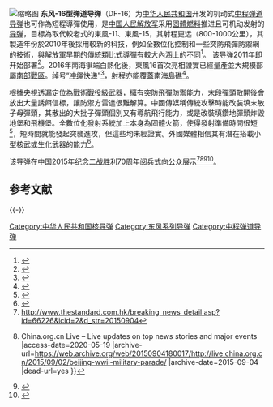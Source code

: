{{Infobox missile 
|is_missile = yes
|name = [[File:Flag_of_the_People's_Republic_of_China.svg|30px]] 东风-16
|image = DF-16 Ballistic Missiles 20170919.jpg
|image_size = 300px
|Function = 中程战略战术打击 
|image_caption = 中国人民革命军事博物馆展出的东风-16常规导弹发射车
|Contractor = 
|Unit_cost = 
|Deployment = 2014年 
|number = 约100架（2021）
|Engine = 两段式[[固体燃料|固体燃料]]火箭 
|Launch_mass = 1500 公斤<ref>{{cite web |url = http://slide.mil.news.sina.com.cn/k/slide_8_400_65564.html#p=1 |title = 瞬间摧毁敌军机场！我军东风16导弹发射前寻北定向 |access-date = 2018-07-16 |archive-url = https://web.archive.org/web/20180716054134/http://slide.mil.news.sina.com.cn/k/slide_8_400_65564.html#p=1 |archive-date = 2018-07-16 |dead-url = no }}</ref>
|Length = 約11.8米
|Diameter = 1.2米
|Wing_span = 
|Speed = 入大气层后8+马赫 
|Range = 1200~1500 km<ref>{{cite web |url=http://slide.mil.news.sina.com.cn/k/slide_8_400_65564.html#p=4 |title=瞬间摧毁敌军机场！我军东风16导弹发射前寻北定向 |access-date=2018-07-16 |archive-url=https://web.archive.org/web/20180716054134/http://slide.mil.news.sina.com.cn/k/slide_8_400_65564.html#p=4 |archive-date=2018-07-16 |dead-url=no }}</ref> 
|Flying_altitude = 
|Warhead = 核弹头、末敏子母彈、高爆彈、鑽地彈
|Guidance = 惯性陀螺 + 弹载电脑 
|CEP = 
|Launch_platform = [[机动车|机动车]] 
}} 
[[File:Dongfeng-16.JPG|缩略图]]
'''东风-16型弹道导弹'''（DF-16）为[[中华人民共和国|中华人民共和国]]开发的机动式[[中程弹道导弹|中程弹道导弹]]也可作為短程導彈使用，是[[中国人民解放军|中国人民解放军]]采用[[固體燃料|固體燃料]]推进且可机动发射的[[导弹|导弹]]，目標為取代較老式的東風-11、東風-15，其射程更远（800-1000公里），其製造年份於2010年後採用較新的科技，例如全數位化控制和一些突防飛彈防禦網的技術，與解放軍早期的傳統類比式導彈有較大內涵上的不同<ref>{{cite web |url=http://www.chinatimes.com/newspapers/20160722000776-260301 |title=中時-東風16亮相南海爭端 |access-date=2016-07-22 |archive-url=https://web.archive.org/web/20160722130143/http://www.chinatimes.com/newspapers/20160722000776-260301 |archive-date=2016-07-22 |dead-url=no }}</ref>。 该导弹2011年即开始部署<ref name=Janes>{{cite web |url=http://www.janes.com/products/janes/defence-security-report.aspx?id=1065929244 |archive-url=https://archive.is/20130616051557/http://www.janes.com/products/janes/defence-security-report.aspx?id=1065929244 |url-status=yes |archive-date=2013-06-16 |title=China deploys DF-16 ballistic missile, claims Taiwan |author=Doug Richardson |publisher=Defense & Security Intelligence & Analysis: IHS Jane's |date=2011-03-24 |access-date=2066-04-21 }}</ref>。2016年南海爭端白熱化後，東風16首次亮相證實已經量產並大規模部屬[[南部戰區|南部戰區]]。绰号“[[冲绳|冲绳]]快递”<ref>{{cite news|title=冲绳快递！中国东风16导弹精度极高堪比巡航导弹|url=http://mil.huanqiu.com/observation/2017-02/10091998.html|access-date=2017-03-31|website=人民网|publisher=环球网|date=2017-02-09|archive-url=https://web.archive.org/web/20170401055233/http://mil.huanqiu.com/observation/2017-02/10091998.html|archive-date=2017-04-01|dead-url=no}}</ref>，射程亦能覆蓋南海島礁<ref>{{cite news|author1=張國威|title=陸區域戰爭殺手鐧 東風-16開彈艙|url=http://www.chinatimes.com/newspapers/20160722000776-260301|accessdate=2017-03-31|agency=中时电子报|date=2016-07-22|archive-url=https://web.archive.org/web/20160722130143/http://www.chinatimes.com/newspapers/20160722000776-260301|archive-date=2016-07-22|dead-url=no}}</ref>。

根據[[中国中央电视台|央視]]透漏定位為戰術戰役級武器，擁有突防飛彈防禦能力，末段彈頭散開後會放出大量誘餌信標，讓防禦方雷達很難解算。中國傳媒稱傳統攻擊時能改裝填末敏子母彈頭，其散出的大批子彈頭個別又有導航飛行能力，或是改裝填鑽地彈頭炸毀地堡和飛機堡。全數位化發射系統加上本身為固體火箭，使得發射準備時間很短<ref>{{Cite web |url=http://news.wenweipo.com/2016/07/22/IN1607220001.htm |title=文匯-南海戰區態勢緊張 |access-date=2016-07-22 |archive-url=https://web.archive.org/web/20160723173813/http://news.wenweipo.com/2016/07/22/IN1607220001.htm |archive-date=2016-07-23 |dead-url=no }}</ref>，短時間就能發起突襲進攻，但這些均未經證實。外國媒體相信其有潛在搭載小型核武或生化武器的能力<ref>{{Cite web |url=http://tv.cctv.com/2016/07/21/VIDEXGCEP7C3Jl02tyuGf5t9160721.shtml |title=央視-重器頻出，美國別誤判局勢 |access-date=2016-07-22 |archive-url=https://web.archive.org/web/20160726133045/http://tv.cctv.com/2016/07/21/VIDEXGCEP7C3Jl02tyuGf5t9160721.shtml |archive-date=2016-07-26 |dead-url=no }}</ref>。

该导弹在中国[[2015年纪念二战胜利70周年阅兵式|2015年纪念二战胜利70周年阅兵式]]向公众展示<ref>http://www.thestandard.com.hk/breaking_news_detail.asp?id=66226&icid=2&d_str=20150904{{dead link|date=September 2017 |bot=InternetArchiveBot |fix-attempted=yes }}</ref><ref>{{Cite web |url=http://live.china.org.cn/2015/09/02/beijing-wwii-military-parade/ |title=Beijing’s WWII military parade {{!}} China.org.cn Live – Live updates on top news stories and major events<!-- Bot generated title --> |access-date=2020-05-19 |archive-url=https://web.archive.org/web/20150904180017/http://live.china.org.cn/2015/09/02/beijing-wwii-military-parade/ |archive-date=2015-09-04 |dead-url=yes }}</ref><ref>{{Cite web |url=https://www.youtube.com/watch?v=wC8jyxbBfRM |title=CHINA SHOWS OFF ITS MILITARY POWER ON V-DAY 70TH PARADE; Strategic Strikes Module Displays MISSILES - YouTube<!-- Bot generated title --> |access-date=2020-05-19 |archive-date=2016-03-13 |archive-url=https://web.archive.org/web/20160313042519/https://www.youtube.com/watch?v=wC8jyxbBfRM }}</ref><ref>{{cite web |url=http://www.janes.com/article/54029/china-showcases-new-weapon-systems-at-3-september-parade |title=Archived copy |access-date=2016-03-07 |url-status=yes |archive-url=https://web.archive.org/web/20160304084831/http://www.janes.com/article/54029/china-showcases-new-weapon-systems-at-3-september-parade |archive-date=2016-03-04 }}</ref>。

== 参考文献 ==
{{Reflist}}

{{-}}
{{中国人民解放军火箭军}}
{{中国导弹|ssm}}

[[Category:中华人民共和国核导弹|Category:中华人民共和国核导弹]]
[[Category:东风系列导弹|Category:东风系列导弹]]
[[Category:中程弹道导弹|Category:中程弹道导弹]]